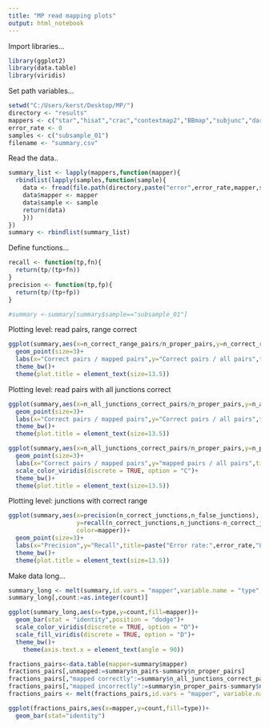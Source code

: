 ---
title: "MP read mapping plots"
output: html_notebook
---

Import libraries...
```{r}
library(ggplot2)
library(data.table)
library(viridis)
```
Set path variables...
```{r}
setwd("C:/Users/kerst/Desktop/MP/")
directory <- "results"
mappers <- c("star","hisat","crac","contextmap2","BBmap","subjunc","dart","gsnap","mapsplice2","segemehl")
error_rate <- 0
samples <- c("subsample_01")
filename <- "summary.csv"

```
Read the data..
```{r}
summary_list <- lapply(mappers,function(mapper){
  rbindlist(lapply(samples,function(sample){
    data <- fread(file.path(directory,paste("error",error_rate,mapper,sample,sep="_"),filename))
    data$mapper <- mapper
    data$sample <- sample
    return(data)
    }))
})
summary <- rbindlist(summary_list)
```
Define functions...
```{r}
recall <- function(tp,fn){
  return(tp/(tp+fn))
}
precision <- function(tp,fp){
  return(tp/(tp+fp))
}
```
```{r}
#summary <-summary[summary$sample=="subsample_01"]
```


Plotting level: read pairs, range correct
```{r}
ggplot(summary,aes(x=n_correct_range_pairs/n_proper_pairs,y=n_correct_range_pairs/n_pairs,color=mapper))+
  geom_point(size=3)+
  labs(x="Correct pairs / mapped pairs",y="Correct pairs / all pairs",title=paste("Error rate:",error_rate,"Level: Read pairs with correct range"),color="Mapping tool")+
  theme_bw()+
  theme(plot.title = element_text(size=13.5))
```

Plotting level: read pairs with all junctions correct
```{r}
ggplot(summary,aes(x=n_all_junctions_correct_pairs/n_proper_pairs,y=n_all_junctions_correct_pairs/n_pairs,color=mapper))+
  geom_point(size=3)+
  labs(x="Correct pairs / mapped pairs",y="Correct pairs / all pairs",title=paste("Error rate:",error_rate,"Level: Read pairs with all junctions mapped correctly"),color="Mapping tool")+
  theme_bw()+
  theme(plot.title = element_text(size=13.5))
```
```{r}
ggplot(summary,aes(x=n_all_junctions_correct_pairs/n_proper_pairs,y=n_proper_pairs/n_pairs,color=mapper,shape=mapper))+
  geom_point(size=3)+
  labs(x="Correct pairs / mapped pairs",y="mapped pairs / all pairs",title=paste("Error rate:",error_rate,"Level: Read pairs with all junctions mapped correctly"),color="Mapping tool",shape="Mapping tool")+
  scale_color_viridis(discrete = TRUE, option = "C")+
  theme_bw()+
  theme(plot.title = element_text(size=13.5))
```

Plotting level: junctions with correct range
```{r}
ggplot(summary,aes(x=precision(n_correct_junctions,n_false_junctions),
                   y=recall(n_correct_junctions,n_junctions-n_correct_junctions),
                   color=mapper))+
  geom_point(size=3)+
  labs(x="Precision",y="Recall",title=paste("Error rate:",error_rate,"Level: Junctions with correct range"),color="Mapping tool")+
  theme_bw()+
  theme(plot.title = element_text(size=13.5))
```
Make data long...
```{r}
summary_long <- melt(summary,id.vars = "mapper",variable.name = "type",value.name = "count")
summary_long[,count:=as.integer(count)]
```
```{r}
ggplot(summary_long,aes(x=type,y=count,fill=mapper))+
  geom_bar(stat = "identity",position = "dodge")+
  scale_color_viridis(discrete = TRUE, option = "D")+
  scale_fill_viridis(discrete = TRUE, option = "D")+
  theme_bw()+
    theme(axis.text.x = element_text(angle = 90))
```
```{r}
fractions_pairs<-data.table(mapper=summary$mapper)
fractions_pairs[,unmapped:=summary$n_pairs-summary$n_proper_pairs]
fractions_pairs[,"mapped correctly":=summary$n_all_junctions_correct_pairs]
fractions_pairs[,"mapped incorrectly":=summary$n_proper_pairs-summary$n_all_junctions_correct_pairs]
fractions_pairs <- melt(fractions_pairs,id.vars = "mapper", variable.name ="type",value.name = "count" )
```
```{r}
ggplot(fractions_pairs,aes(x=mapper,y=count,fill=type))+
  geom_bar(stat="identity")
  
```

